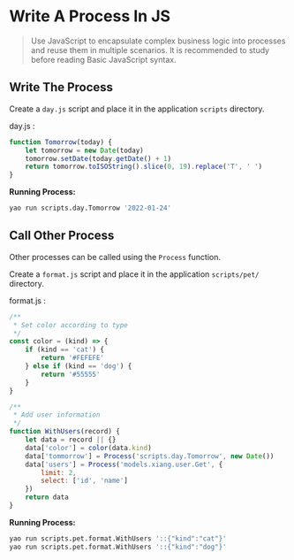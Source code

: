 # Write A Process In JS

<blockquote>
	Use JavaScript to encapsulate complex business logic into processes and reuse them in
	multiple scenarios. It is recommended to study before reading Basic JavaScript syntax.
</blockquote>

## Write The Process

Create a `day.js` script and place it in the application `scripts` directory.

day.js :

```javascript
function Tomorrow(today) {
	let tomorrow = new Date(today)
	tomorrow.setDate(today.getDate() + 1)
	return tomorrow.toISOString().slice(0, 19).replace('T', ' ')
}
```

**Running Process:**

```bash
yao run scripts.day.Tomorrow '2022-01-24'
```

## Call Other Process

Other processes can be called using the `Process` function.

Create a `format.js` script and place it in the application `scripts/pet/` directory.

format.js :

```javascript
/**
 * Set color according to type
 */
const color = (kind) => {
	if (kind == 'cat') {
		return '#FEFEFE'
	} else if (kind == 'dog') {
		return '#55555'
	}
}

/**
 * Add user information
 */
function WithUsers(record) {
	let data = record || {}
	data['color'] = color(data.kind)
	data['tommorrow'] = Process('scripts.day.Tomorrow', new Date())
	data['users'] = Process('models.xiang.user.Get', {
		limit: 2,
		select: ['id', 'name']
	})
	return data
}
```

**Running Process:**

```bash
yao run scripts.pet.format.WithUsers '::{"kind":"cat"}'
yao run scripts.pet.format.WithUsers '::{"kind":"dog"}'
```

<Div style={{ display: 'flex', justifyContent: 'space-between' }}>
	<Link
		type='prev'
		title='Complex data query'
		link='c.Advanced%20Features/c.Complex%20Data%20Query'
	></Link>
	<Link
		type='next'
		title='Table data preprocessing'
		link='c.Advanced%20Features/e.Data%20Preprocessing'
	></Link>
</Div>
